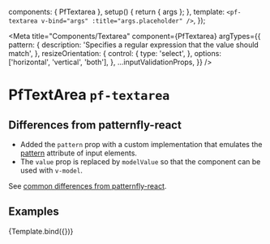 

  components: { PfTextarea },
  setup() {
    return { args };
  },
  template: `
    <pf-textarea v-bind="args" :title="args.placeholder" />
  `,
});


<Meta title="Components/Textarea" component={PfTextarea} argTypes={{
    pattern: {
      description: 'Specifies a regular expression that the value should match',
    },
    resizeOrientation: {
      control: {
        type: 'select',
      },
      options: ['horizontal', 'vertical', 'both'],
    },
    ...inputValidationProps,
  }} />

# PfTextArea `pf-textarea`

## Differences from patternfly-react
- Added the `pattern` prop with a custom implementation that emulates the [pattern](https://developer.mozilla.org/en-US/docs/Web/HTML/Attributes/pattern) attribute of input elements.
- The `value` prop is replaced by `modelValue` so that the component can be used with `v-model`.

See [common differences from patternfly-react](/story/intro--page#common-differences-from-patternfly-react).

## Examples

<Canvas withSource="open">
  <Story name="Textarea" args={{
    pattern: '[0-9\\s]+',
    placeholder: 'Numbers and spaces only',
  }}>
    {Template.bind({})}
  </Story>
</Canvas>

<ArgsTable story="Textarea" />

